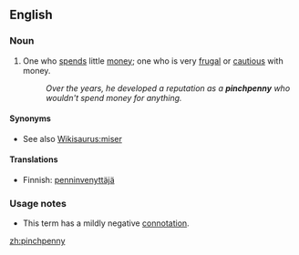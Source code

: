 {{Wikisaurus-link|miser}}
==English==

===Noun===
{{en-noun|pinchpennies}}

# {{idiom}} One who [[spends]] little [[money]]; one who is very [[frugal]] or [[cautious]] with money.
#:''Over the years, he developed a reputation as a '''pinchpenny''' who wouldn't spend money for anything.''

====Synonyms====
* See also [[Wikisaurus:miser]]

====Translations====
*Finnish: [[penninvenyttäjä]]

===Usage notes===
*This term has a mildly negative [[connotation]].

[[zh:pinchpenny]]